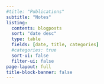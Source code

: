```yaml
---
#title: "Publications"
subtitle: "Notes"
listing:
  contents: blogposts
  sort: "date desc"
  type: table
  fields: [date, title, categories]
  #categories: true
  sort-ui: false
  filter-ui: false
page-layout: full
title-block-banner: false
---
```


##### 
